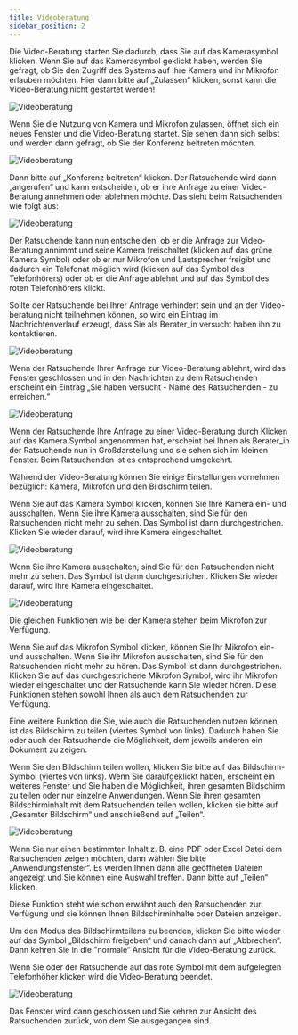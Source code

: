 ```yaml
---
title: Videoberatung
sidebar_position: 2
---
```


Die Video-Beratung starten Sie dadurch, dass Sie auf das Kamerasymbol klicken. Wenn Sie auf das Kamerasymbol geklickt haben, werden Sie gefragt, ob Sie den Zugriff des Systems auf Ihre Kamera und ihr Mikrofon erlauben möchten. Hier dann bitte auf „Zulassen“ klicken, sonst kann die Video-Beratung nicht gestartet werden!

![Videoberatung](../../../static/img/images-onlineberatung/02_Ratsuchende_Videoberatung_1.png)

Wenn Sie die Nutzung von Kamera und Mikrofon zulassen, öffnet sich ein neues Fenster und die Video-Beratung startet. Sie sehen dann sich selbst und werden dann gefragt, ob Sie der Konferenz beitreten möchten.

![Videoberatung](../../../static/img/images-onlineberatung/02_Ratsuchende_Videoberatung_2.png)

Dann bitte auf „Konferenz beitreten“ klicken. Der Ratsuchende wird dann „angerufen“ und kann entscheiden, ob er ihre Anfrage zu einer Video-Beratung annehmen oder ablehnen möchte. Das sieht beim Ratsuchenden wie folgt aus:

![Videoberatung](../../../static/img/images-onlineberatung/02_Ratsuchende_Videoberatung_3.png)

Der Ratsuchende kann nun entscheiden, ob er die Anfrage zur Video-Beratung annimmt und seine Kamera freischaltet (klicken auf das grüne Kamera Symbol) oder ob er nur Mikrofon und Lautsprecher freigibt und dadurch ein Telefonat möglich wird (klicken auf das Symbol des Telefonhörers) oder ob er die Anfrage ablehnt und auf das Symbol des roten Telefonhörers klickt.

Sollte der Ratsuchende bei Ihrer Anfrage verhindert sein und an der Video-beratung nicht teilnehmen können, so wird ein Eintrag im Nachrichtenverlauf erzeugt, dass Sie als Berater_in versucht haben ihn zu kontaktieren.

![Videoberatung](../../../static/img/images-onlineberatung/02_Ratsuchende_Videoberatung_4.png)

Wenn der Ratsuchende Ihrer Anfrage zur Video-Beratung ablehnt, wird das Fenster geschlossen und in den Nachrichten zu dem Ratsuchenden erscheint ein Eintrag „Sie haben versucht - Name des Ratsuchenden - zu erreichen.“

![Videoberatung](../../../static/img/images-onlineberatung/02_Ratsuchende_Videoberatung_5.png)

Wenn der Ratsuchende Ihre Anfrage zu einer Video-Beratung durch Klicken auf das Kamera Symbol angenommen hat, erscheint bei Ihnen als Berater_in der Ratsuchende nun in Großdarstellung und sie sehen sich im kleinen Fenster. Beim Ratsuchenden ist es entsprechend umgekehrt.

Während der Video-Beratung können Sie einige Einstellungen vornehmen bezüglich: Kamera, Mikrofon und den Bildschirm teilen.

Wenn Sie auf das Kamera Symbol klicken, können Sie Ihre Kamera ein- und ausschalten. Wenn Sie ihre Kamera ausschalten, sind Sie für den Ratsuchenden nicht mehr zu sehen. Das Symbol ist dann durchgestrichen. Klicken Sie wieder darauf, wird ihre Kamera eingeschaltet.

![Videoberatung](../../../static/img/images-onlineberatung/02_Ratsuchende_Videoberatung_8.png)

Wenn Sie ihre Kamera ausschalten, sind Sie für den Ratsuchenden nicht mehr zu sehen. Das Symbol ist dann durchgestrichen. Klicken Sie wieder darauf, wird ihre Kamera eingeschaltet.

![Videoberatung](../../../static/img/images-onlineberatung/02_Ratsuchende_Videoberatung_6.png)

Die gleichen Funktionen wie bei der Kamera stehen beim Mikrofon zur Verfügung.

Wenn Sie auf das Mikrofon Symbol klicken, können Sie Ihr Mikrofon ein- und ausschalten. Wenn Sie ihr Mikrofon ausschalten, sind Sie für den Ratsuchenden nicht mehr zu hören. Das Symbol ist dann durchgestrichen. Klicken Sie auf das durchgestrichene Mikrofon Symbol, wird ihr Mikrofon wieder eingeschaltet und der Ratsuchende kann Sie wieder hören. Diese Funktionen stehen sowohl Ihnen als auch dem Ratsuchenden zur Verfügung.

Eine weitere Funktion die Sie, wie auch die Ratsuchenden nutzen können, ist das Bildschirm zu teilen (viertes Symbol von links). Dadurch haben Sie oder auch der Ratsuchende die Möglichkeit, dem jeweils anderen ein Dokument zu zeigen.

Wenn Sie den Bildschirm teilen wollen, klicken Sie bitte auf das Bildschirm-Symbol (viertes von links). Wenn Sie daraufgeklickt haben, erscheint ein weiteres Fenster und Sie haben die Möglichkeit, ihren gesamten Bildschirm zu teilen oder nur einzelne Anwendungen. Wenn Sie ihren gesamten Bildschirminhalt mit dem Ratsuchenden teilen wollen, klicken sie bitte auf „Gesamter Bildschirm“ und anschließend auf „Teilen“.

![Videoberatung](../../../static/img/images-onlineberatung/02_Ratsuchende_Videoberatung_7.png)

Wenn Sie nur einen bestimmten Inhalt z. B. eine PDF oder Excel Datei dem Ratsuchenden zeigen möchten, dann wählen Sie bitte „Anwendungsfenster“. Es werden Ihnen dann alle geöffneten Dateien angezeigt und Sie können eine Auswahl treffen. Dann bitte auf „Teilen“ klicken.

Diese Funktion steht wie schon erwähnt auch den Ratsuchenden zur Verfügung und sie können Ihnen Bildschirminhalte oder Dateien anzeigen.

Um den Modus des Bildschirmteilens zu beenden, klicken Sie bitte wieder auf das Symbol „Bildschirm freigeben“ und danach dann auf „Abbrechen“. Dann kehren Sie in die "normale“ Ansicht für die Video-Beratung zurück.

Wenn Sie oder der Ratsuchende auf das rote Symbol mit dem aufgelegten Telefonhöher klicken wird die Video-Beratung beendet.

![Videoberatung](../../../static/img/images-onlineberatung/02_Ratsuchende_Videoberatung_9.png)

Das Fenster wird dann geschlossen und Sie kehren zur Ansicht des Ratsuchenden zurück, von dem Sie ausgegangen sind.
